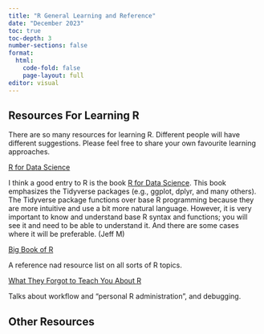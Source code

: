 ```yaml
---
title: "R General Learning and Reference"
date: "December 2023"
toc: true
toc-depth: 3
number-sections: false
format:
  html:
    code-fold: false
    page-layout: full
editor: visual
---
```


## Resources For Learning R

There are so many resources for learning R. Different people will have different suggestions. Please feel free to share your own favourite learning approaches.

[R for Data Science](https://r4ds.had.co.nz/)

I think a good entry to R is the book [R for Data Science](https://r4ds.had.co.nz/). This book emphasizes the Tidyverse packages (e.g., ggplot, dplyr, and many others). The Tidyverse package functions over base R programming because they are more intuitive and use a bit more natural language. However, it is very important to know and understand base R syntax and functions; you will see it and need to be able to understand it. And there are some cases where it will be preferable. (Jeff M)

[Big Book of R](https://www.bigbookofr.com/)

A reference nad resource list on all sorts of R topics.

[What They Forgot to Teach You About R](rstats.wtf)

Talks about workflow and "personal R administration", and debugging.

## Other Resources
